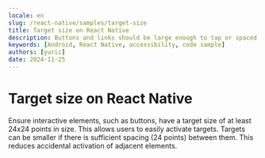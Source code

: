 ```yaml
---
locale: en
slug: /react-native/samples/target-size
title: Target size on React Native
description: Buttons and links should be large enough to tap or spaced so they are not accidentally activated.
keywords: [Android, React Native, accessibility, code sample]
authors: [yurii]
date: 2024-11-25
---
```


# Target size on React Native

Ensure interactive elements, such as buttons, have a target size of at least 24x24 points in size. This allows users to easily activate targets. Targets can be smaller if there is sufficient spacing (24 points) between them. This reduces accidental activation of adjacent elements.

<CodeSample id="target-size" framework="react-native" locale="en"/>
